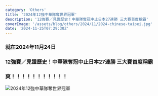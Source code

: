 ```yaml
---
category: 'Others'
title: '2024年12強中華隊奪世界冠軍'
description: '12強賽／見證歷史！中華隊奪冠中止日本27連勝 三大賽首度稱霸'
coverImage: '/assets/blog/others/2024/11/2024-chinese-taipei.jpg'
date: '2024-11-25T07:29:30Z'
---
```


### 就在2024年11月24日

### 12強賽／見證歷史！中華隊奪冠中止日本27連勝 三大賽首度稱霸

### 爽！！！！！！！！！！！

![2024年12強中華隊奪世界冠軍](/assets/blog/others/2024/11/2024-chinese-taipei.jpg)
